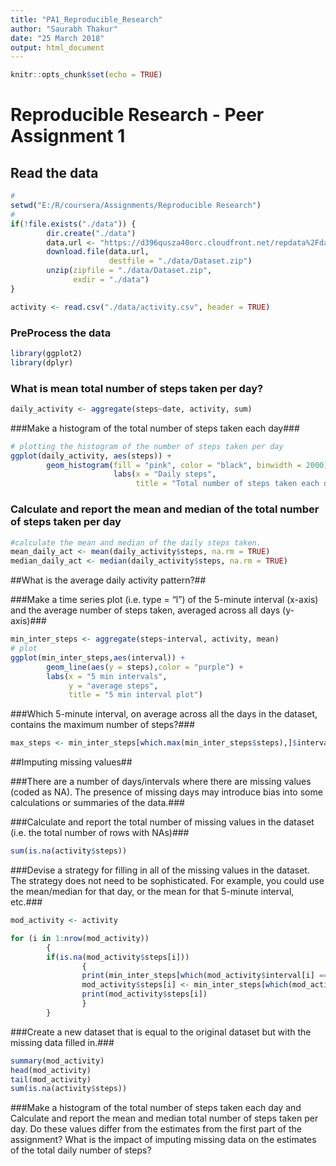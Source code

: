 ---
title: "PA1_Reproducible_Research"
author: "Saurabh Thakur"
date: "25 March 2018"
output: html_document
---

```{r setup, include=FALSE}
knitr::opts_chunk$set(echo = TRUE)
```

# Reproducible Research - Peer Assignment 1#

## Read the data##

```{r read_data, echo = TRUE}
#
setwd("E:/R/coursera/Assignments/Reproducible Research")
#
if(!file.exists("./data")) {
        dir.create("./data")
        data.url <- "https://d396qusza40orc.cloudfront.net/repdata%2Fdata%2Factivity.zip"
        download.file(data.url, 
                      destfile = "./data/Dataset.zip")
        unzip(zipfile = "./data/Dataset.zip", 
              exdir = "./data")
}

activity <- read.csv("./data/activity.csv", header = TRUE)
```
### PreProcess the data###

```{r process_data, echo=TRUE}
library(ggplot2)
library(dplyr)
```

### What is mean total number of steps taken per day?###

```{r steps_per_day, echo=TRUE}
daily_activity <- aggregate(steps~date, activity, sum)
```

###Make a histogram of the total number of steps taken each day###
``` {r plot_steps, echo = TRUE}
# plotting the histogram of the number of steps taken per day 
ggplot(daily_activity, aes(steps)) + 
        geom_histogram(fill = "pink", color = "black", binwidth = 2000) +
                       labs(x = "Daily steps",
                            title = "Total number of steps taken each day")
```
### Calculate and report the mean and median of the total number of steps taken per day###

```{r mean_median, echo=TRUE}
#calculate the mean and median of the daily steps taken.
mean_daily_act <- mean(daily_activity$steps, na.rm = TRUE)
median_daily_act <- median(daily_activity$steps, na.rm = TRUE)

```
##What is the average daily activity pattern?##
 
###Make a time series plot (i.e. type = "l") of the 5-minute interval (x-axis) and the average number of steps taken, averaged across all days (y-axis)###
 
```{r plot_time, echo=TRUE}
min_inter_steps <- aggregate(steps~interval, activity, mean)
# plot
ggplot(min_inter_steps,aes(interval)) +
        geom_line(aes(y = steps),color = "purple") +
        labs(x = "5 min intervals",
             y = "average steps",
             title = "5 min interval plot")
``` 
 
###Which 5-minute interval, on average across all the days in the dataset, contains the maximum number of steps?###
```{r max_num_steps, echo=TRUE}
max_steps <- min_inter_steps[which.max(min_inter_steps$steps),]$interval
```
 
##Imputing missing values##
 
###There are a number of days/intervals where there are missing values (coded as NA). The presence of missing days may introduce bias into some calculations or summaries of the data.###
 
###Calculate and report the total number of missing values in the dataset (i.e. the total number of rows with NAs)###

```{r count_NA, echo=TRUE}
sum(is.na(activity$steps))

```

###Devise a strategy for filling in all of the missing values in the dataset. The strategy does not need to be sophisticated. For example, you could use the mean/median for that day, or the mean for that 5-minute interval, etc.###
```{r replace_strategy, echo=TRUE}
mod_activity <- activity

for (i in 1:nrow(mod_activity))
        {
        if(is.na(mod_activity$steps[i]))
                {
                print(min_inter_steps[which(mod_activity$interval[i] == min_inter_steps$interval),]$steps)
                mod_activity$steps[i] <- min_inter_steps[which(mod_activity$interval[i] == min_inter_steps$interval),]$steps
                print(mod_activity$steps[i])
                }
        }

```
###Create a new dataset that is equal to the original dataset but with the missing data filled in.###

```{r new_data_set, echo=TRUE}
summary(mod_activity)
head(mod_activity)
tail(mod_activity)
sum(is.na(activity$steps))

```
###Make a histogram of the total number of steps taken each day and Calculate and report the mean and median total number of steps taken per day. Do these values differ from the estimates from the first part of the assignment? What is the impact of imputing missing data on the estimates of the total daily number of steps?











